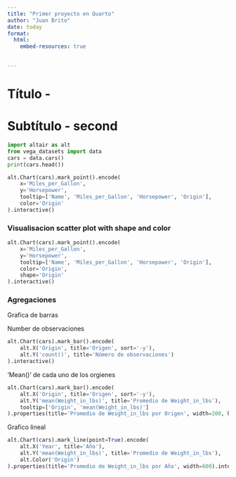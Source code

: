 ```yaml
---
title: "Primer proyecto en Quarto"
author: "Juan Brito"
date: today
format:
  html:
    embed-resources: true
 

---
```

# Título -  

# Subtítulo - second
```python
import altair as alt
from vega_datasets import data
cars = data.cars()
print(cars.head())
```

```python
alt.Chart(cars).mark_point().encode(
    x='Miles_per_Gallon',
    y='Horsepower',
    tooltip=['Name', 'Miles_per_Gallon', 'Horsepower', 'Origin'],
    color='Origin'
).interactive()
```

### Visualisacion scatter plot with shape and color
```python
alt.Chart(cars).mark_point().encode(
    x='Miles_per_Gallon',
    y='Horsepower',
    tooltip=['Name', 'Miles_per_Gallon', 'Horsepower', 'Origin'],
    color='Origin',
    shape='Origin'
).interactive()
```

###  Agregaciones 

Grafica de barras

Number de observaciones 

```python
alt.Chart(cars).mark_bar().encode(
    alt.X('Origin', title='Origen', sort='-y'),
    alt.Y('count()', title='Número de observaciones')
).interactive()
```
'Mean()' de cada uno de los orgienes
```python
alt.Chart(cars).mark_bar().encode(
    alt.X('Origin', title='Origen', sort='-y'),
    alt.Y('mean(Weight_in_lbs)', title='Promedio de Weight_in_lbs'),
    tooltip=['Origin', 'mean(Weight_in_lbs)']
).properties(title='Promedio de Weight_in_lbs por Origen', width=200, height=200)
```


Grafico lineal
```python
alt.Chart(cars).mark_line(point=True).encode(
    alt.X('Year', title='Año'),
    alt.Y('mean(Weight_in_lbs)', title='Promedio de Weight_in_lbs'),
    alt.Color('Origin')
).properties(title='Promedio de Weight_in_lbs por Año', width=600).interactive()
```